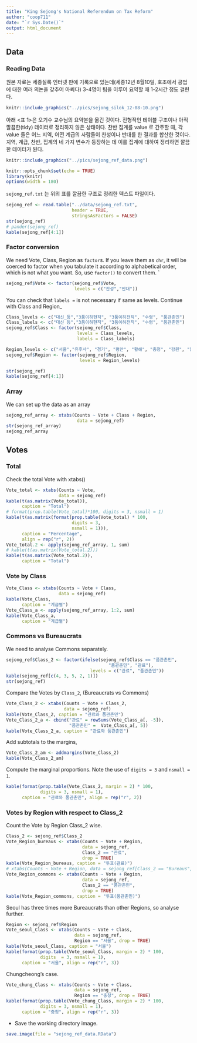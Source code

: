 ```yaml
---
title: "King Sejong's National Referendum on Tax Reform"
author: "coop711"
date: "`r Sys.Date()`"
output: html_document
---
```


## Data

### Reading Data 

원본 자료는 세종실록 인터넷 판에 기록으로 있는데(세종12년 8월10일, 호조에서 공법에 대한 여러 의논을 갖추어 아뢰다) 3-4명이 팀을 이루어 요약할 때 1-2시간 정도 걸린다.

```r
knitr::include_graphics("../pics/sejong_silok_12-08-10.png")
```

아래 <표 1>은 오기수 교수님의 요약본을 옮긴 것이다. 전형적인 테이블 구조이나 아직 깔끔한(tidy) 데이터로 정리하지 않은 상태이다. 찬반 집계를 value 로 간주할 때, 각 value 들은 어느 지역, 어떤 계급의 사람들이 찬성이나 반대를 한 결과를 합산한 것이다. 지역, 계급, 찬반, 집계의 네 가지 변수가 등장하는 데 이를 집계에 대하여 정리하면 깔끔한 데이터가 된다. 

```r
knitr::include_graphics("../pics/sejong_ref_data.png")
```


```r
knitr::opts_chunk$set(echo = TRUE)
library(knitr)
options(width = 180)
```

`sejong_ref.txt` 는 위의 표를 깔끔한 구조로 정리한 텍스트 파일이다.

```r
sejong_ref <- read.table("../data/sejong_ref.txt", 
                         header = TRUE, 
                         stringsAsFactors = FALSE)
str(sejong_ref)
# pander(sejong_ref)
kable(sejong_ref[4:1])
```

### Factor conversion

We need Vote, Class, Region as `factor`s. If you leave them as `chr`, it will be coerced to factor when you tabulate it according to alphabetical order, which is not what you want. So, use `factor()` to convert them. `

```r
sejong_ref$Vote <- factor(sejong_ref$Vote, 
                          levels = c("찬성","반대"))
```

You can check that `labels = ` is not necessary if same as levels. Continue with Class and Region_

```r
Class_levels <- c("대신_등","3품이하현직", "3품이하전직", "수령", "품관촌민")
Class_labels <- c("대신 등","3품이하현직", "3품이하전직", "수령", "품관촌민")
sejong_ref$Class <- factor(sejong_ref$Class, 
                           levels = Class_levels, 
                           labels = Class_labels)
```

```r
Region_levels <- c("서울","유후사", "경기", "평안", "황해", "충청", "강원", "함길", "경상", "전라")
sejong_ref$Region <- factor(sejong_ref$Region, 
                            levels = Region_levels)
```

```r
str(sejong_ref)
kable(sejong_ref[4:1])
```

### Array

We can set up the data as an array

```r
sejong_ref_array <- xtabs(Counts ~ Vote + Class + Region, 
                           data = sejong_ref)
str(sejong_ref_array)
sejong_ref_array
```

## Votes

### Total

Check the total Vote with xtabs()

```r
Vote_total <- xtabs(Counts ~ Vote, 
                    data = sejong_ref)
kable(t(as.matrix(Vote_total)), 
      caption = "Total")
# format(prop.table(Vote_total)*100, digits = 3, nsmall = 1)
kable(t(as.matrix(format(prop.table(Vote_total) * 100, 
                         digits = 3, 
                         nsmall = 1))), 
      caption = "Percentage", 
      align = rep("r", 2))
Vote_total.2 <- apply(sejong_ref_array, 1, sum)
# kable(t(as.matrix(Vote_total.2)))
kable(t(as.matrix(Vote_total.2)), 
      caption = "Total")
```

### Vote by Class

```r
Vote_Class <- xtabs(Counts ~ Vote + Class, 
                    data = sejong_ref)
kable(Vote_Class, 
      caption = "계급별")
Vote_Class_a <- apply(sejong_ref_array, 1:2, sum)
kable(Vote_Class_a, 
      caption = "계급별")
```

### Commons vs Bureaucrats

We need to analyse Commons separately. 

```r
sejong_ref$Class_2 <- factor(ifelse(sejong_ref$Class == "품관촌민", 
                                       "품관촌민", "관료"), 
                                levels = c("관료", "품관촌민"))
kable(sejong_ref[c(4, 3, 5, 2, 1)])
str(sejong_ref)
```

Compare the Votes by `Class_2`,  (Bureaucrats vs Commons)

```r
Vote_Class_2 <- xtabs(Counts ~ Vote + Class_2, 
                      data = sejong_ref)
kable(Vote_Class_2, caption = "관료와 품관촌민")
Vote_Class_2_a <- cbind("관료" = rowSums(Vote_Class_a[, -5]),
                        "품관촌민" =  Vote_Class_a[, 5])
kable(Vote_Class_2_a, caption = "관료와 품관촌민")
```

Add subtotals to the margins, 

```r
Vote_Class_2_am <- addmargins(Vote_Class_2)
kable(Vote_Class_2_am)
```

Compute the marginal proportions. Note the use of `digits = 3` and `nsmall = 1`.

```r
kable(format(prop.table(Vote_Class_2, margin = 2) * 100, 
             digits = 3, nsmall = 1), 
      caption = "관료와 품관촌민", align = rep("r", 2))
```

### Votes by Region with respect to Class_2 

Count the Vote by Region Class_2 wise.

```r
Class_2 <- sejong_ref$Class_2
Vote_Region_bureaus <- xtabs(Counts ~ Vote + Region, 
                             data = sejong_ref, 
                             Class_2 == "관료", 
                             drop = TRUE)
kable(Vote_Region_bureaus, caption = "투표(관료)")
# xtabs(Counts ~ Vote + Region, data = sejong_ref[Class_2 == "Bureaus", ], drop = TRUE)
Vote_Region_commons <- xtabs(Counts ~ Vote + Region, 
                             data = sejong_ref, 
                             Class_2 == "품관촌민", 
                             drop = TRUE)
kable(Vote_Region_commons, caption = "투표(품관촌민)")
```

Seoul has three times more Bureaucrats than other Regions, so analyse further.

```r
Region <- sejong_ref$Region
Vote_seoul_Class <- xtabs(Counts ~ Vote + Class, 
                          data = sejong_ref, 
                          Region == "서울", drop = TRUE)
kable(Vote_seoul_Class, caption = "서울")
kable(format(prop.table(Vote_seoul_Class, margin = 2) * 100, 
             digits  = 3, nsmall = 1), 
      caption = "서울", align = rep("r", 3))
```

Chungcheong's case.

```r
Vote_chung_Class <- xtabs(Counts ~ Vote + Class, 
                          data = sejong_ref, 
                          Region == "충청", drop = TRUE)
kable(format(prop.table(Vote_chung_Class, margin = 2) * 100, 
             digits = 3, nsmall = 1), 
      caption = "충청", align = rep("r", 3))
```

- Save the working directory image.

```r
save.image(file = "sejong_ref_data.RData")
```
